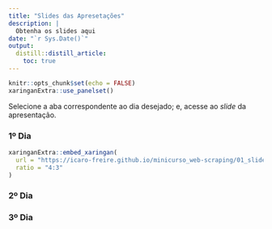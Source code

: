 ```yaml
---
title: "Slides das Apresetações"
description: |
  Obtenha os slides aqui
date: "`r Sys.Date()`"
output: 
  distill::distill_article:
    toc: true
---
```


```r
knitr::opts_chunk$set(echo = FALSE)
xaringanExtra::use_panelset()

```

Selecione a aba correspondente ao dia desejado; e, acesse ao _slide_ da 
apresentação.

:::{.panelset}

::: {.panel}
### 1º Dia

```r
xaringanExtra::embed_xaringan(
  url = "https://icaro-freire.github.io/minicurso_web-scraping/01_slides_web-scraping.html", 
  ratio = "4:3"
)
```

:::

::: {.panel}
### 2º Dia
:::

::: {.panel}
### 3º Dia
:::
:::